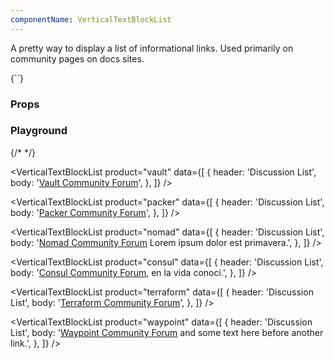 ```yaml
---
componentName: VerticalTextBlockList
---
```


A pretty way to display a list of informational links. Used primarily on community pages on docs sites.

<LiveComponent>
{`<VerticalTextBlockList
  data={[
    {
      logo: {
        url: 'https://www.datocms-assets.com/2885/1536611731-meganav-terraform.svg',
        alt: 'Terraform Logo',
      },
      header: 'This is a header',
      body: 'This is some body text to display',
      linkUrl: 'https://learn.hashicorp.com/terraform',
    }
  ]}
/>`}
</LiveComponent>

<UsageDetails packageJson={packageJson} />

### Props

<PropsTable props={componentProps} />

### Playground

{/* <KnobsComponent knobs={componentProps} /> */}

<VerticalTextBlockList
  product="vault"
  data={[
    {
      header: 'Discussion List',
      body:
        '<a href="https://discuss.hashicorp.com/c/vault">Vault Community Forum</a>',
    },
  ]}
/>

<VerticalTextBlockList
  product="packer"
  data={[
    {
      header: 'Discussion List',
      body: '<a href="">Packer Community Forum</a>',
    },
  ]}
/>

<VerticalTextBlockList
  product="nomad"
  data={[
    {
      header: 'Discussion List',
      body:
        '<a href="">Nomad Community Forum</a> Lorem ipsum dolor est primavera.',
    },
  ]}
/>

<VerticalTextBlockList
  product="consul"
  data={[
    {
      header: 'Discussion List',
      body: '<a href="">Consul Community Forum</a>, en la vida conoci.',
    },
  ]}
/>

<VerticalTextBlockList
  product="terraform"
  data={[
    {
      header: 'Discussion List',
      body: '<a href="">Terraform Community Forum</a>',
    },
  ]}
/>

<VerticalTextBlockList
  product="waypoint"
  data={[
    {
      header: 'Discussion List',
      body:
        '<a href="">Waypoint Community Forum</a> and some text here before <a>another link.</a>',
    },
  ]}
/>
